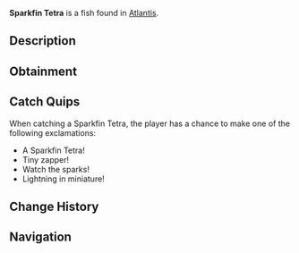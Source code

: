 {{FishInfobox
|image          = Sparkfin Tetra.png
|rarity         = Common
|sea            = First Sea
|location       = [[Atlantis]]
|sublocation    = 
|sources        = Fishing Rod
|radar_location = 
|xp             = 30
|weather        = Rain
|time           = Day
|season         = 
|bait           = Insect
|base_weight    = 12
|base_value     = 90
|weight_range   = 7
|base_chance    = 85
|base_resil     = 75
}}
'''Sparkfin Tetra''' is a {{Rarity|Common}} fish found in [[Atlantis]].

== Description ==
{{Description|Small but fierce, these tetras have fins that constantly emit tiny electrical sparks. They school together to create impressive electrical displays.|Bestiary Entry}}

== Obtainment ==
{{Description|Schools in the shallows of Zeus Pool.|Bestiary Hint}}
{{Fish Availability|
Atlantis/Zeus's Rod Room
|top_rods      = 
Training Rod\312602.35\84218.75;
Leviathan's Fang Rod\262017.95\0;
Trident Rod\255090.85\15985.86;
Free Spirit Rod\250708.5\15952.11;
Azure Of Lagoon\238277.43\24783.63;
Flimsy Rod\193340.29\49779.64;
Kings Rod\199933.14\18474.48;
Nocturnal Rod\130864.9\101341.64;
No-Life Rod\237637.15\24481.48;
Seraphic Rod\218652.68\22625.6;
Challenger's Rod\218613.07\20717.07;
Zeus Rod\213264.86\22053.17;
Rod Of The Forgotten Fang\212946.09\20667.92;
Ethereal Prism Rod\211961.11\0;
Rod Of The Depths\211465.7\18780.81;
Astralhook Rod\210359.03\0;
Blazebringer Rod\209844.69\21085.06;
Verdant Shear Rod\209322.84\21873.31;
Rod Of The Exalted One\208321.1\0;
Depthseeker Rod\208232.48\19844.24;
Avalanche Rod\205732.16\17646.84;
Volcanic Rod\203527.38\19553.66;
Steady Rod\97172.57\9428.42
|recommended   = Training Rod
}}

== Catch Quips ==
When catching a Sparkfin Tetra, the player has a chance to make one of the following exclamations:
* A Sparkfin Tetra!
* Tiny zapper!
* Watch the sparks!
* Lightning in miniature!

== Change History ==
{{Change History|{{subst:Current Version}}}}

== Navigation ==
{{Fish Navbox|Atlantis}}